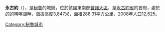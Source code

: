 <!-- 檔案不存在 [[Image:Yunguyo_Peru.jpg|thumb]] ，可從英文維基百科取得 -->
'''永古約'''（{{lang-es|Yunguyo}}），是[[秘魯|秘魯]]的城鎮，位於該國東南部[[普諾大區|普諾大區]]，是[[永古約省|永古約省]]的首府，處於[[的的喀喀湖|的的喀喀湖]]畔，海拔高度3,847米，面積288.31平方公里，2008年人口12,625。

{{Coord|16|14|39.06|S|69|05|33.95|W|region:PE_type:city|display=title}}

{{Authority control}}
{{Peru-geo-stub}}
[[Category:秘魯城市|Category:秘魯城市]]